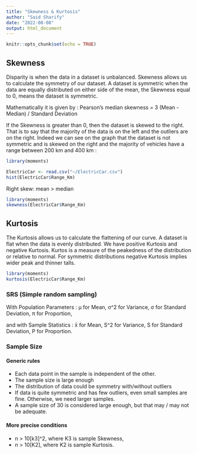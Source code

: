 ---
title: "Skewness & Kurtosis"
author: "Said Sharify"
date: "2022-08-08"
output: html_document
---

```{r setup, include=FALSE}
knitr::opts_chunk$set(echo = TRUE)
```

## Skewness

Disparity is when the data in a dataset is unbalanced. Skewness allows us to calculate the symmetry of our dataset. A dataset is symmetric when the data are equally distributed on either side of the mean, the Skewness equal to 0, means the dataset is symmetric.

Mathematically it is given by :
Pearson’s median skewness = 3 (Mean - Median) / Standard Deviation

If the Skewness is greater than 0, then the dataset is skewed to the right. That is to say that the majority of the data is on the left and the outliers are on the right. Indeed we can see on the graph that the dataset is not symmetric and is skewed on the right and the majority of vehicles have a range between 200 km and 400 km :

```{r Histogram}
library(moments)

ElectricCar <- read.csv("~/ElectricCar.csv")
hist(ElectricCar$Range_Km)

```

Right skew: mean > median

```{r Skewness}
library(moments)
skewness(ElectricCar$Range_Km)
```


## Kurtosis

The Kurtosis allows us to calculate the flattening of our curve. A dataset is flat when the data is evenly distributed. We have positive Kurtosis and negative Kurtosis. Kurtos is a measure of the peakedness of the distribution or relative to normal. For symmetric distributions negative Kurtosis implies wider peak and thinner talls.

```{r Kurtosis}
library(moments)
kurtosis(ElectricCar$Range_Km)
```

### SRS (Simple random sampling)

With Population Parameters :
μ for Mean, σ^2 for Variance, σ for Standard Deviation, π for Proportion, 


and with Sample Statistics :
x̄ for Mean, S^2 for Variance, S for Standard Deviation, P for Proportion.


### Sample Size

#### Generic rules
  - Each data point in the sample is independent of the other.
  - The sample size is large enough
  - The distribution of data could be symmetry with/without outliers
  - If data is quite symmetric and has few outliers, even small samples are fine. Otherwise, we need larger samples.
  - A sample size of 30 is considered large enough, but that may / may not be adequate.


#### More precise conditions
 - n > 10[k3]^2, where K3 is sample Skewness,
 - n > 10[K2], where K2 is sample Kurtosis.


